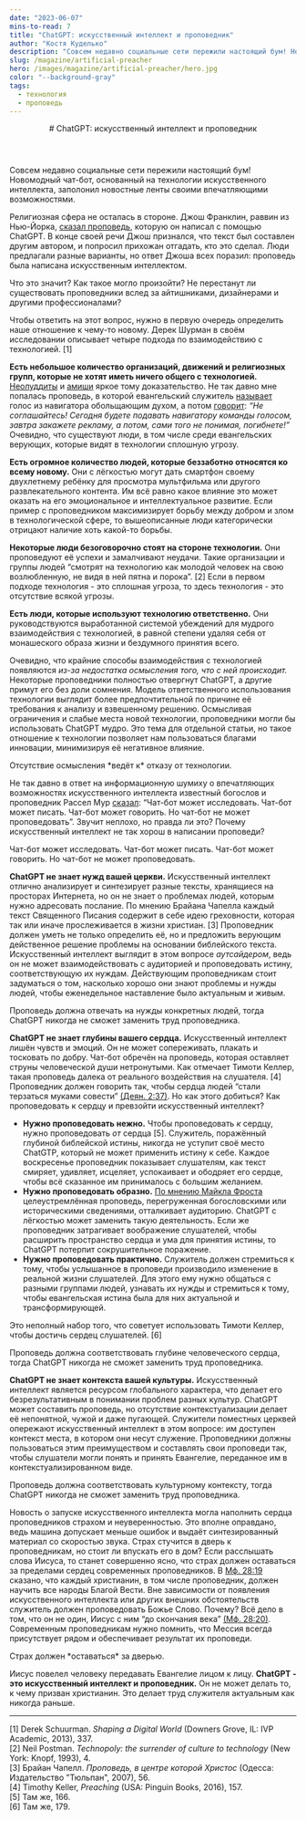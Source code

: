 ```yaml
---
date: "2023-06-07"
mins-to-read: 7
title: "ChatGPT: искусственный интеллект и проповедник"
author: "Костя Куделько"
description: "Совсем недавно социальные сети пережили настоящий бум! Новомодный чат-бот, основанный на технологии искусственного интеллекта, заполонил новостные ленты своими впечатляющими возможностями."
slug: /magazine/artificial-preacher
hero: /images/magazine/artificial-preacher/hero.jpg
color: "--background-gray"
tags:
  - технология
  - проповедь
---
```


<Header
  src="/images/magazine/artificial-preacher/hero.jpg"
  title="ChatGPT: искусственный интеллект и проповедник"
  date="2023-06-07"
  author="Костя Куделько"
>
  # ChatGPT: искусственный интеллект и проповедник
</Header>

Совсем недавно социальные сети пережили настоящий бум! Новомодный чат-бот, основанный на технологии искусственного интеллекта, заполонил новостные ленты своими впечатляющими возможностями.

Религиозная сфера не осталась в стороне. Джош Франклин, раввин из Нью-Йорка, [сказал проповедь](https://vimeo.com/785589624), которую он написал с помощью ChatGPT. В конце своей речи Джош признался, что текст был составлен другим автором, и попросил прихожан отгадать, кто это сделал. Люди предлагали разные варианты, но ответ Джоша всех поразил: проповедь была написана искусственным интеллектом.

<ColoredTextBlock color="--accent-yellow">
  Что это значит? Как такое могло произойти? Не перестанут ли существовать проповедники вслед за
  айтишниками, дизайнерами и другими профессионалами?
</ColoredTextBlock>

Чтобы ответить на этот вопрос, нужно в первую очередь определить наше отношение к чему-то новому. Дерек Шурман в своём исследовании описывает четыре подхода по взаимодействию с технологией. [1]

**Есть небольшое количество организаций, движений и религиозных групп, которые не хотят иметь ничего общего с технологией.** [Неолуддиты](https://dic.academic.ru/dic.nsf/ruwiki/1575571) и [амиши](https://habr.com/ru/articles/542338/) яркое тому доказательство. Не так давно мне попалась проповедь, в которой евангельский служитель [называет](https://youtu.be/XK5-P_OcADA?t=3564) голос из навигатора обольщающим духом, а потом [говорит](https://youtu.be/XK5-P_OcADA?t=3600): _“Не соглашайтесь! Сегодня будете подавать навигатору команды голосом, завтра закажете рекламу, а потом, сами того не понимая, погибнете!”_ Очевидно, что существуют люди, в том числе среди евангельских верующих, которые видят в технологии сплошную угрозу.

**Есть огромное количество людей, которые беззаботно относятся ко всему новому.** Они с лёгкостью могут дать смартфон своему двухлетнему ребёнку для просмотра мультфильма или другого развлекательного контента. Им всё равно какое влияние это может оказать на его эмоциональное и интеллектуальное развитие. Если пример с проповедником максимизирует борьбу между добром и злом в технологической сфере, то вышеописанные люди категорически отрицают наличие хоть какой-то борьбы.

**Некоторые люди безоговорочно стоят на стороне технологии.** Они проповедуют её успехи и замалчивают неудачи. Такие организации и группы людей “смотрят на технологию как молодой человек на свою возлюбленную, не видя в ней пятна и порока”. [2] Если в первом подходе технология - это сплошная угроза, то здесь технология - это отсутствие всякой угрозы.

**Есть люди, которые используют технологию ответственно.** Они руководствуются выработанной системой убеждений для мудрого взаимодействия с технологией, в равной степени удаляя себя от монашеского образа жизни и бездумного принятия всего.

Очевидно, что крайние способы взаимодействия с технологией появляются _из-за недостатка осмысления того, что с ней происходит._ Некоторые проповедники полностью отвергнут ChatGPT, а другие примут его без доли сомнения. Модель ответственного использования технологии выглядит более предпочтительной по причине её требования к анализу и взвешенному решению. Осмысливая ограничения и слабые места новой технологии, проповедники могли бы использовать ChatGPT мудро. Это тема для отдельной статьи, но такое отношение к технологии позволяет нам пользоваться благами инновации, минимизируя её негативное влияние.

<Thought>
  Отсутствие осмысления *ведёт к*
  <HighlightedTextBlock color="--accent-pink">отказу от технологии.</HighlightedTextBlock>
</Thought>

Не так давно в ответ на информационную шумиху о впечатляющих возможностях искусственного интеллекта известный богослов и проповедник Рассел Мур [сказал](https://www.christianitytoday.com/ct/2023/january-web-only/chatgpt-artificial-intelligence-ai-preach-sermons-church.html): “Чат-бот может исследовать. Чат-бот может писать. Чат-бот может говорить. Но чат-бот не может проповедовать”. Звучит неплохо, но правда ли это? Почему искусственный интеллект не так хорош в написании проповеди?

<Quote author="Рассел Мур">
  Чат-бот может исследовать. Чат-бот может писать. Чат-бот может говорить. Но чат-бот не может
  проповедовать.
</Quote>

**ChatGPT не знает нужд вашей церкви.** Искусственный интеллект отлично анализирует и синтезирует разные тексты, хранящиеся на просторах Интернета, но он не знает о проблемах людей, которым нужно адресовать послание. По мнению Брайана Чапелла каждый текст Священного Писания содержит в себе идею греховности, которая так или иначе прослеживается в жизни христиан. [3] Проповедник должен уметь не только определить её, но и предложить верующим действенное решение проблемы на основании библейского текста. Искусственный интеллект выглядит в этом вопросе _аутсайдером_, ведь он не может взаимодействовать с аудиторией и проповедовать истину, соответствующую их нуждам. Действующим проповедникам стоит задуматься о том, насколько хорошо они знают проблемы и нужды людей, чтобы еженедельное наставление было актуальным и живым.

<ColoredTextBlock color="--accent-yellow">
  Проповедь должна отвечать на нужды конкретных людей, тогда ChatGPT никогда не сможет заменить труд
  проповедника.
</ColoredTextBlock>

**ChatGPT не знает глубины вашего сердца.** Искусственный интеллект лишён чувств и эмоций. Он не может сопереживать, плакать и тосковать по добру. Чат-бот обречён на проповедь, которая оставляет струны человеческой души нетронутыми. Как отмечает Тимоти Келлер, такая проповедь далека от реального воздействия на слушателя. [4] Проповедник должен говорить так, чтобы сердца людей “стали терзаться муками совести” [(Деян. 2:37)](https://bible.by/verse/44/2/37/). Но как этого добиться? Как проповедовать к сердцу и превзойти искусственный интеллект?

- **Нужно проповедовать нежно.** Чтобы проповедовать _к_ сердцу, нужно проповедовать _от_ сердца [5]. Служитель, поражённый глубиной библейской истины, никогда не уступит своё место ChatGTP, который не может применить истину к себе. Каждое воскресенье проповедник показывает слушателям, как текст смиряет, удивляет, исцеляет, успокаивает и ободряет его сердце, чтобы всё сказанное им принималось с большим желанием.
- **Нужно проповедовать образно.** [По мнению Майкла Фроста](https://mikefrost.net/could-chatgpt-ever-preach-a-sermon/) целеустремлённая проповедь, перегруженная богословскими или историческими сведениями, отталкивает аудиторию. ChatGPT с лёгкостью может заменить такую деятельность. Если же проповедник затрагивает воображение слушателей, чтобы расширить пространство сердца и ума для принятия истины, то ChatGPT потерпит сокрушительное поражение.
- **Нужно проповедовать практично.** Служитель должен стремиться к тому, чтобы услышанное в проповеди производило изменение в реальной жизни слушателей. Для этого ему нужно общаться с разными группами людей, узнавать их нужды и стремиться к тому, чтобы евангельская истина была для них актуальной и трансформирующей.

Это неполный набор того, что советует использовать Тимоти Келлер, чтобы достичь сердец слушателей. [6]

<ColoredTextBlock color="--accent-yellow">
  Проповедь должна соответствовать глубине человеческого сердца, тогда ChatGPT никогда не сможет
  заменить труд проповедника.
</ColoredTextBlock>

**ChatGPT не знает контекста вашей культуры.** Искусственный интеллект является ресурсом глобального характера, что делает его безрезультативным в понимании проблем разных культур. ChatGPT может составить проповедь, но отсутствие контекстуализации делает её непонятной, чужой и даже пугающей. Служители поместных церквей опережают искусственный интеллект в этом вопросе: им доступен контекст места, в котором они несут служение. Проповедники должны пользоваться этим преимуществом и составлять свои проповеди так, чтобы слушатели могли понять и принять Евангелие, переданное им в контекстуализированном виде.

<ColoredTextBlock color="--accent-yellow">
  Проповедь должна соответствовать культурному контексту, тогда ChatGPT никогда не сможет заменить
  труд проповедника.
</ColoredTextBlock>

Новость о запуске искусственного интеллекта могла наполнить сердца проповедников страхом и неуверенностью. Это вполне оправдано, ведь машина допускает меньше ошибок и выдаёт синтезированный материал со скоростью звука. Страх стучится в дверь к проповедникам, но стоит ли впускать его в дом? Если расслышать слова Иисуса, то станет совершенно ясно, что страх должен оставаться за пределами сердец современных проповедников. В [Мф. 28:19](https://bible.by/verse/40/28/19/) сказано, что каждый христианин, в том числе проповедник, должен научить все народы Благой Вести. Вне зависимости от появления искусственного интеллекта или других внешних обстоятельств служитель должен проповедовать Божье Слово. Почему? Всё дело в том, что он не один, Иисус с ним “до скончания века” [(Мф. 28:20)](https://bible.by/verse/40/28/20/). Современным проповедникам нужно помнить, что Мессия всегда присутствует рядом и обеспечивает результат их проповеди.

<Thought>
  Страх должен *оставаться*
  <HighlightedTextBlock color="--accent-pink">за дверью.</HighlightedTextBlock>
</Thought>

Иисус повелел человеку передавать Евангелие лицом к лицу. **ChatGPT - это искусственный интеллект и проповедник.** Он не может делать то, к чему призван христианин. Это делает труд служителя актуальным как никогда раньше.

---

[1] Derek Schuurman. _Shaping a Digital World_ (Downers Grove, IL: IVP Academic, 2013), 337.\
[2] Neil Postman. _Technopoly: the surrender of culture to technology_ (New York: Knopf, 1993), 4.\
[3] Брайан Чапелл. _Проповедь, в центре которой Христос_ (Одесса: Издательство "Тюльпан", 2007), 56.\
[4] Timothy Keller, _Preaching_ (USA: Pinguin Books, 2016), 157.\
[5] Там же, 166.\
[6] Там же, 179.
